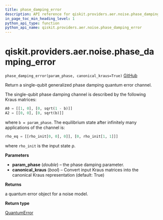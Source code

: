```yaml
---
title: phase_damping_error
description: API reference for qiskit.providers.aer.noise.phase_damping_error
in_page_toc_min_heading_level: 1
python_api_type: function
python_api_name: qiskit.providers.aer.noise.phase_damping_error
---
```


# qiskit.providers.aer.noise.phase\_damping\_error

<span id="qiskit.providers.aer.noise.phase_damping_error" />

`phase_damping_error(param_phase, canonical_kraus=True)` [GitHub](https://github.com/qiskit/qiskit-aer/tree/stable/0.10/qiskit/providers/aer/noise/errors/standard_errors.py "view source code")

Return a single-qubit generalized phase damping quantum error channel.

The single-qubit phase damping channel is described by the following Kraus matrices:

```python
A0 = [[1, 0], [0, sqrt(1 - b)]]
A2 = [[0, 0], [0, sqrt(b)]]
```

where `b = param_phase`. The equilibrium state after infinitely many applications of the channel is:

```python
rho_eq = [[rho_init[0, 0], 0]], [0, rho_init[1, 1]]]
```

where `rho_init` is the input state ρ.

**Parameters**

*   **param\_phase** (*double*) – the phase damping parameter.
*   **canonical\_kraus** (*bool*) – Convert input Kraus matrices into the canonical Kraus representation (default: True)

**Returns**

a quantum error object for a noise model.

**Return type**

[QuantumError](qiskit.providers.aer.noise.QuantumError "qiskit.providers.aer.noise.QuantumError")

